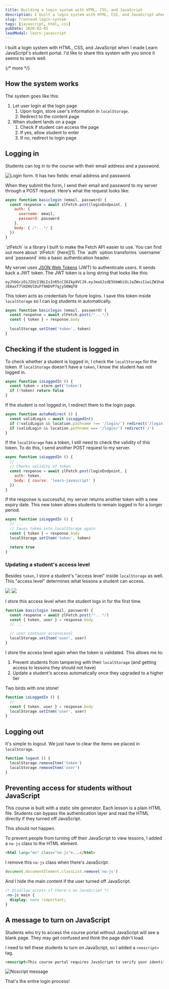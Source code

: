 ```yaml
---
title: Building a login system with HTML, CSS, and JavaScript
description: I built a login system with HTML, CSS, and JavaScript when I made Learn JavaScript's student portal. I'd like to share this system with you since it seems to work well.
slug: frontend-login-system
tags: [javascript, html, css]
pubDate: 2020-02-05
leadModal: learn-javascript
---
```



I built a login system with HTML, CSS, and JavaScript when I made Learn JavaScript's student portal. I'd like to share this system with you since it seems to work well. 

{/* more */}

## How the system works

The system goes like this: 

1. Let user login at the login page 
	1. Upon login, store user's information in `localStorage`. 
	2. Redirect to the content page 
2. When student lands on a page 
	1. Check if student can access the page 
	2. If yes, allow student to enter
	3. If no, redirect to login page 

## Logging in

Students can log in to the course with their email address and a password. 

<Image src="/assets/2020/login-system/login.png" alt="Login form. It has two fields: email address and password." />

When they submit the form, I send their email and password to my server through a POST request. Here's what the request looks like: 

```js
async function basiclogin (email, password) {
  const response = await zlFetch.post(loginEndpoint, {
    auth: {
      username: email,
      password: password
    },
    body: { /*...*/ }
  })
}
```

<Callout>
`zlFetch` is a library I built to make the Fetch API easier to use. You can find out more about `zlFetch` [here][1]. The `auth` option transforms `username` and `password` into a basic authentication header. 
</Callout>

My server uses [JSON Web Tokens][2] (JWT) to authenticate users. It sends back a JWT token. The JWT token is a long string that looks like this: 

```
eyJhbGciOiJIUzI1NiIsInR5cCI6IkpXVCJ9.eyJmaXJzdE5hbWUiOiJaZWxsIiwiZW1haWwiOiJ6ZWxsd2tAZ21haWwuY29tIiwiaWF0IjoxNTc3ODYzNzc3LCJleHAiOjE1ODA0NTU3Nzd9.i3rOwqV1Bc-JEAaxT7lHZHUlDuFf9ADVP7qjy50WqT0
```

This token acts as credentials for future logins. I save this token inside `localStorage` so I can log students in automatically. 

```js
async function basiclogin (email, password) {
  const response = await zlFetch.post(/*...*/)
  const { token } = response.body
  
  localStorage.setItem('token', token)
}
```

## Checking if the student is logged in

To check whether a student is logged in, I check the `localStorage` for the token. If `localStorage` doesn't have a `token`, I know the student has not logged in. 

```js
async function isLoggedIn () {
  const token = store.get('token')
  if (!token) return false
}
```

If the student is not logged in, I redirect them to the login page.  

```js
async function autoRedirect () {
  const validLogin = await isLoggedIn()
  if (!validLogin && location.pathname !== '/login/') redirect('/login')
  if (validLogin && location.pathname === '/login/') redirect('/')
}
```


If the `localStorage` has a token, I still need to check the validity of this token. To do this, I send another POST request to my server. 

```js
async function isLoggedIn () {
  // ...
  // Checks validity of token
  const response = await zlFetch.post(loginEndpoint, {
    auth: token,
    body: { course: 'learn-javascript' }
  })
}
```

If the response is successful, my server returns another token with a new expiry date. This new token allows students to remain logged in for a longer period. 

```js
async function isLoggedIn () {
  // ...
  // Saves token into localStorage again
  const { token } = response.body
  localStorage.setItem('token', token)

  return true
}
```


### Updating a student's access level

Besides `token`, I store a student's "access level" inside `localStorage` as well. This "access level" determines what lessons a student can access. 

<Image src="/assets/2020/login-system/can-access.png" caption="Students can access these lessons" />

<Image src="/assets/2020/login-system/cannot-access.png" caption="Students cannot access these lessons" />

I store this access level when the student logs in for the first time. 

```js
function basiclogin (email, password) {
  const response = await zlFetch.post(/*...*/)
  const { token, user } = response.body
  // ...

  // user contains accessLevel
  localStorage.setItem('user', user)
}
```

I store the access level again when the token is validated. This allows me to: 

1. Prevent students from tampering with their `localStorage` (and getting access to lessons they should not have) 
2. Update a student's access automatically once they upgraded to a higher tier

Two birds with one stone!

```js
function isLoggedIn () {
  // ...
  const { token, user } = response.body
  localStorage.setItem('user', user)
}
```

## Logging out

It's simple to logout. We just have to clear the items we placed in `localStorage`. 

```js
function logout () {
  localStorage.removeItem('token')
  localStorage.removeItem('user')
}
```

## Preventing access for students without JavaScript

This course is built with a static site generator. Each lesson is a plain HTML file. Students can bypass the authentication layer and read the HTML directly if they turned off JavaScript. 

This should not happen. 

To prevent people from turning off their JavaScript to view lessons, I added a `no-js` class to the HTML element. 

```html
<html lang="en" class="no-js">...</html>
```

I remove this `no-js` class when there's JavaScript. 

```js
document.documentElement.classList.remove('no-js')
```

And I hide the main content if the user turned off JavaScript. 

```css
/* Disallow access if there's no JavaScript */
.no-js main {
  display: none !important;
}
```

## A message to turn on JavaScript

Students who try to access the course portal without JavaScript will see a blank page. They may get confused and think the page didn't load. 

I need to tell these students to turn on JavaScript, so I added a `<noscript>` tag. 

```html
<noscript>This course portal requires JavaScript to verify your identity. Please enable JavaScript to access the course.</noscript>
```

<Image src="/assets/2020/login-system/noscript.png" alt="Noscript message" />

That's the entire login process! 

[1]:	https://github.com/zellwk/zl-fetch
[2]:	https://en.wikipedia.org/wiki/JSON_Web_Token